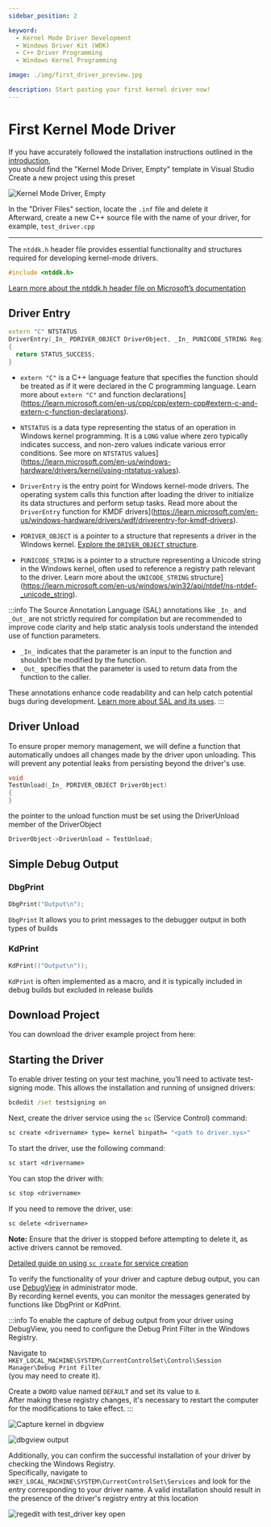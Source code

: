 ```yaml
---
sidebar_position: 2

keyword:
  - Kernel Mode Driver Development
  - Windows Driver Kit (WDK)
  - C++ Driver Programming
  - Windows Kernel Programming

image: ./img/first_driver_preview.jpg

description: Start pasting your first kernel driver now!
---
```


# First Kernel Mode Driver

If you have accurately followed the installation instructions outlined in the [introduction](./index.md),  
you should find the "Kernel Mode Driver, Empty" template in Visual Studio  
Create a new project using this preset

![Kernel Mode Driver, Empty](img/devenv_N2bwT42RVY.png)

In the "Driver Files" section, locate the `.inf` file and delete it  
Afterward, create a new C++ source file with the name of your driver, for example, `test_driver.cpp`

---

The `ntddk.h` header file provides essential functionality and structures required for developing kernel-mode drivers.

```cpp
#include <ntddk.h>
```

[Learn more about the ntddk.h header file on Microsoft’s documentation](https://learn.microsoft.com/en-us/windows-hardware/drivers/ddi/ntddk/)

## Driver Entry

```cpp
extern "C" NTSTATUS
DriverEntry(_In_ PDRIVER_OBJECT DriverObject, _In_ PUNICODE_STRING RegistryPath)
{
  return STATUS_SUCCESS;
}

```


- `extern "C"` is a C++ language feature that specifies the function should be treated as if
it were declared in the C programming language.
Learn more about `extern "C"` and function declarations](https://learn.microsoft.com/en-us/cpp/cpp/extern-cpp#extern-c-and-extern-c-function-declarations).

- `NTSTATUS` is a data type representing the status of an operation in Windows kernel programming.
It is a `LONG` value where zero typically indicates success, and non-zero values indicate various error conditions.
See more on `NTSTATUS` values](https://learn.microsoft.com/en-us/windows-hardware/drivers/kernel/using-ntstatus-values).

- `DriverEntry` is the entry point for Windows kernel-mode drivers.
The operating system calls this function after loading the driver
to initialize its data structures and perform setup tasks.
Read more about the `DriverEntry` function for KMDF drivers](https://learn.microsoft.com/en-us/windows-hardware/drivers/wdf/driverentry-for-kmdf-drivers).

- `PDRIVER_OBJECT` is a pointer to a structure that represents a driver in the Windows kernel.
[Explore the `DRIVER_OBJECT` structure](https://learn.microsoft.com/en-us/windows-hardware/drivers/ddi/wdm/ns-wdm-_driver_object).

- `PUNICODE_STRING` is a pointer to a structure representing a Unicode string in the Windows kernel,
often used to reference a registry path relevant to the driver.
Learn more about the `UNICODE_STRING` structure](https://learn.microsoft.com/en-us/windows/win32/api/ntdef/ns-ntdef-_unicode_string).

:::info The Source Annotation Language (SAL)
annotations like `_In_` and `_Out_` are not strictly required for compilation
but are recommended to improve code clarity
and help static analysis tools understand the intended use of function parameters.

- `_In_` indicates that the parameter is an input to the function and shouldn’t be modified by the function.
- `_Out_` specifies that the parameter is used to return data from the function to the caller.

These annotations enhance code readability and can help catch potential bugs during development.
[Learn more about SAL and its uses](https://learn.microsoft.com/en-us/cpp/code-quality/understanding-sal).
:::

## Driver Unload

To ensure proper memory management, we will define a function that automatically undoes all changes made by the driver
upon unloading. This will prevent any potential leaks from persisting beyond the driver's use.

```cpp
void
TestUnload(_In_ PDRIVER_OBJECT DriverObject)
{
}
```

the pointer to the unload function must be set using the DriverUnload member of the DriverObject

```cpp
DriverObject->DriverUnload = TestUnload;
```

## Simple Debug Output

### DbgPrint

```cpp
DbgPrint("Output\n");
```

`DbgPrint` It allows you to print messages to the debugger output in both types of builds

### KdPrint

```cpp
KdPrint(("Output\n"));
```

`KdPrint` is often implemented as a macro, and it is typically included in debug builds but excluded in release builds

## Download Project

You can download the driver example project from here:




<div className="w-full md:max-w-sm">
    <div className="flex flex-col gap-4">
        <Sample title="simpleWinDriver" platform="" demo="https://github.com/Arteiii/simpleWinDriver"
                buttonlabel="Template"
                source="https://github.com/new?template_name=simpleWinDriver&template_owner=Arteiii"></Sample>
    </div>
</div>


## Starting the Driver

To enable driver testing on your test machine, you’ll need to activate test-signing mode.
This allows the installation and running of unsigned drivers:

```cmd
bcdedit /set testsigning on
```

Next, create the driver service using the `sc` (Service Control) command:

```cmd
sc create <drivername> type= kernel binpath= "<path to driver.sys>"
```

To start the driver, use the following command:

```cmd
sc start <drivername>
```

You can stop the driver with:

```cmd
sc stop <drivername>
```

If you need to remove the driver, use:

```cmd
sc delete <drivername>
```

**Note:** Ensure that the driver is stopped before attempting to delete it, as active drivers cannot be removed.


[Detailed guide on using `sc create` for service creation](https://learn.microsoft.com/de-de/windows-server/administration/windows-commands/sc-create)

To verify the functionality of your driver and capture debug output, you can
use [DebugView](https://learn.microsoft.com/en-us/sysinternals/downloads/debugview) in administrator mode.  
By recording kernel events, you can monitor the messages generated by functions like DbgPrint or KdPrint.

:::info
To enable the capture of debug output from your driver using DebugView, you need to configure the Debug Print Filter in
the Windows Registry.

Navigate to  
`HKEY_LOCAL_MACHINE\SYSTEM\CurrentControlSet\Control\Session Manager\Debug Print Filter`  
(you may need to create it).

Create a `DWORD` value named `DEFAULT` and set its value to `8`.  
After making these registry changes, it's necessary to restart the computer for the modifications to take effect.
:::

![Capture kernel in dbgview](img/vmware_NlskJg3WCa.png)

![dbgview output](img/vmware_hEfkK08g9P.png)

Additionally, you can confirm the successful installation of your driver by checking the Windows Registry.  
Specifically, navigate to `HKEY_LOCAL_MACHINE\SYSTEM\CurrentControlSet\Services` and look for the entry corresponding to
your driver name. A valid installation should result in the presence of the driver's registry entry at this location

![regedit with test_driver key open](img/vmware_W3sK98lXZu.png)
